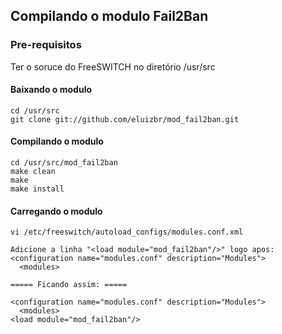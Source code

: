 == Compilando o modulo Fail2Ban ==
=== Pre-requisitos ===

Ter o soruce do FreeSWITCH no diretório /usr/src

==== Baixando o modulo ====

<pre>
cd /usr/src
git clone git://github.com/eluizbr/mod_fail2ban.git
</pre>

==== Compilando o modulo ====

<pre>
cd /usr/src/mod_fail2ban
make clean
make
make install
</pre>

==== Carregando o modulo ====

<pre>
vi /etc/freeswitch/autoload_configs/modules.conf.xml

Adicione a linha "<load module="mod_fail2ban"/>" logo apos:
<configuration name="modules.conf" description="Modules">
  <modules>

===== Ficando assim: =====

<configuration name="modules.conf" description="Modules">
  <modules>
<load module="mod_fail2ban"/>

</pre>